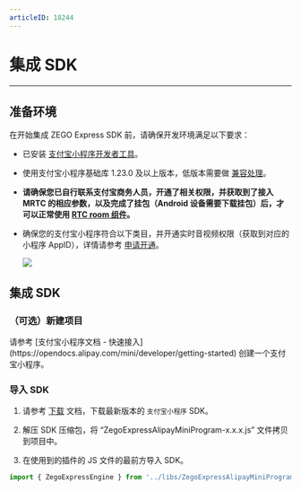 ```yaml
---
articleID: 18244
---
```

# 集成 SDK

---

## 准备环境

在开始集成 ZEGO Express SDK 前，请确保开发环境满足以下要求：

* 已安装 [支付宝小程序开发者工具](https://opendocs.alipay.com/mini/ide/download)。
* 使用支付宝小程序基础库 1.23.0 及以上版本，低版本需要做 [兼容处理](https://opendocs.alipay.com/mini/framework/compatibility)。
* **请确保您已自行联系支付宝商务人员，开通了相关权限，并获取到了接入 MRTC 的相应参数，以及完成了挂包（Android 设备需要下载挂包）后，才可以正常使用 [RTC room 组件](https://opendocs.alipay.com/pre-open/08757t?pathHash=d1fc6c9f)。**
* 确保您的支付宝小程序符合以下类目，并开通实时音视频权限（获取到对应的小程序 AppID），详情请参考 [申请开通](https://opendocs.alipay.com/pre-open/08757t?pathHash=d1fc6c9f)。
    
    <Frame width="512" height="auto" caption=""><img src="https://storage.zego.im/sdk-doc/Pics/Express/wx_program/AliPay_miniprogram_item.png" /></Frame>


## 集成 SDK

### （可选）新建项目

<Accordion title="此步骤以如何创建新项目为例，如果是集成到已有项目，可忽略此步。" defaultOpen="true">
请参考 [支付宝小程序文档 - 快速接入](https://opendocs.alipay.com/mini/developer/getting-started) 创建一个支付宝小程序。
</Accordion> 



### 导入 SDK

1. 请参考 [下载](/real-time-video-miniprogram/download) 文档，下载最新版本的 `支付宝小程序` SDK。

2. 解压 SDK 压缩包，将 “ZegoExpressAlipayMiniProgram-x.x.x.js” 文件拷贝到项目中。

3. 在使用到的插件的 JS 文件的最前方导入 SDK。

```javascript
import { ZegoExpressEngine } from '../libs/ZegoExpressAlipayMiniProgram-x.x.x';
```

